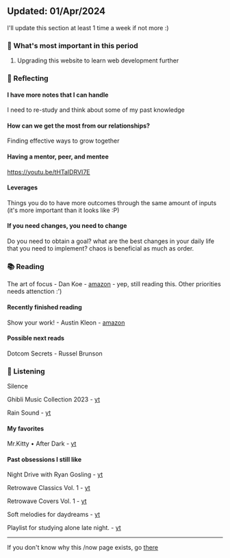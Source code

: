 ## Updated: 01/Apr/2024
I'll update this section at least 1 time a week if not more :)

### 💠 What's most important in this period
1. Upgrading this website to learn web development further

### 💭 Reflecting
#### I have more notes that I can handle
I need to re-study and think about some of my past knowledge
#### How can we get the most from our relationships?
Finding effective ways to grow together
#### Having a mentor, peer, and mentee
https://youtu.be/tHTaIDRVI7E
#### Leverages
Things you do to have more outcomes through the same amount of inputs (it's more important than it looks like :P)
#### If you need changes, you need to change
Do you need to obtain a goal? what are the best changes in your daily life that you need to implement? chaos is beneficial as much as order.


### 📚 Reading
The art of focus - Dan Koe - [amazon](https://www.amazon.com/Art-Focus-Meaning-Reinvent-Yourself/dp/B0CR4CH13L/ref=sr_1_1?dib=eyJ2IjoiMSJ9.FIX5o-8K_PKvoisnjAWJxNrOVs1ybltZV2KUvsn7bNhtrxaH-SZaRjESlSmKL6_exgH4C112yu2b-hUPpbtMKFBfgDgi1PxLj3L4ntjdyfoaUocDcxV-34Khso7tRvGB-_7rgEKRnsE7BhPuR51Jq5gbvfpJ3rDgGU3UKBUijgMzZP8khrcCB2_sK-WT9fiBi1CUaFovLWLTW6vZQeVSQMwGeMoG9R3-7LdgbND0D9k.sYJL7IFly0qdTrSAMR_F2ntT5vF14IvMVfWVmO19YJ4&dib_tag=se&keywords=the+art+of+focus+dan+koe&sr=8-1) - yep, still reading this. Other priorities needs attenction :')
#### Recently finished reading
Show your work! - Austin Kleon - [amazon](https://www.amazon.com/Show-Your-Work-Creativity-Discovered/dp/076117897X/ref=sr_1_1?__mk_it_IT=%C3%85M%C3%85%C5%BD%C3%95%C3%91&keywords=show+your+work&sr=8-1)
#### Possible next reads
Dotcom Secrets - Russel Brunson


### 🎵 Listening
Silence

Ghibli Music Collection 2023 - [yt](https://www.youtube.com/watch?v=Sx4xVyXHl60)

Rain Sound - [yt](https://www.youtube.com/watch?v=mPZkdNFkNps)

#### My favorites
Mr.Kitty • After Dark - [yt](https://www.youtube.com/watch?v=As3LGNTlPQ0)

#### Past obsessions I still like

Night Drive with Ryan Gosling - [yt](https://www.youtube.com/watch?v=0MKj01Et9t8)

Retrowave Classics Vol. 1 - [yt](https://www.youtube.com/watch?v=ssOmYzEq7VY)

Retrowave Covers Vol. 1 - [yt](https://www.youtube.com/watch?v=Rzzpy930SII)

Soft melodies for daydreams - [yt](https://www.youtube.com/watch?v=xm0zT8Sim3c)

Playlist for studying alone late night. - [yt](https://www.youtube.com/watch?v=SxNVMMBA7CI)

---

If you don't know why this /now page exists, go [there](https://nownownow.com/about)